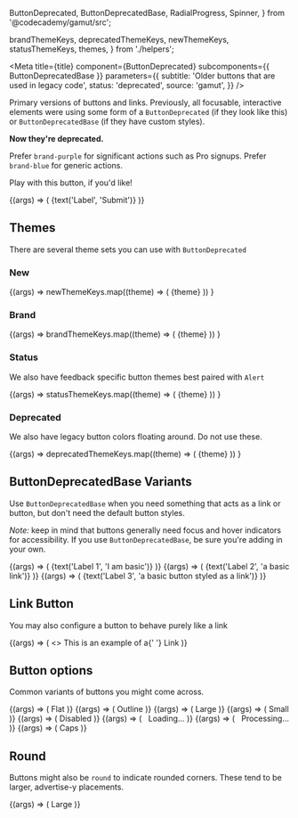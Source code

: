   ButtonDeprecated,
  ButtonDeprecatedBase,
  RadialProgress,
  Spinner,
} from '@codecademy/gamut/src';

  brandThemeKeys,
  deprecatedThemeKeys,
  newThemeKeys,
  statusThemeKeys,
  themes,
} from './helpers';

<Meta
  title={title}
  component={ButtonDeprecated}
  subcomponents={{ ButtonDeprecatedBase }}
  parameters={{
    subtitle: 'Older buttons that are used in legacy code',
    status: 'deprecated',
    source: 'gamut',
  }}
/>

Primary versions of buttons and links. Previously, all focusable,
interactive elements were using some form of a `ButtonDeprecated` (if
they look like this) or `ButtonDeprecatedBase` (if they have custom
styles).

**Now they're deprecated.**

Prefer `brand-purple` for significant actions such as Pro signups. Prefer `brand-blue` for generic actions.

Play with this button, if you&apos;d like!

<Canvas>
  <Story name="ButtonDeprecated">
    {(args) => (
      <ButtonDeprecated
        block={boolean('block', false)}
        caps={boolean('caps', false)}
        go={boolean('go', false)}
        link={boolean('link', false)}
        onClick={action('Clicked Button')}
        outline={boolean('outline', false)}
        size={select('size', ['small', 'large', undefined], undefined)}
        theme={select('theme', themes, 'brand-blue')}
        underline={boolean('underline', false)}
      >
        {text('Label', 'Submit')}
      </ButtonDeprecated>
    )}
  </Story>
</Canvas>

<Props of={ButtonDeprecated} />

## Themes

There are several theme sets you can use with `ButtonDeprecated`

### New

<Canvas columns={1}>
  <Story name="New Buttons">
    {(args) =>
      newThemeKeys.map((theme) => (
        <ButtonDeprecated
          key={`${theme}`}
          onClick={action('Clicked Button')}
          style={{ margin: '1rem' }}
          theme={theme}
        >
          {theme}
        </ButtonDeprecated>
      ))
    }
  </Story>
</Canvas>

### Brand

<Canvas columns={1}>
  <Story name="Brand Buttons">
    {(args) =>
      brandThemeKeys.map((theme) => (
        <ButtonDeprecated
          key={`${theme}`}
          onClick={action('Clicked Button')}
          style={{ margin: '1rem' }}
          theme={theme}
        >
          {theme}
        </ButtonDeprecated>
      ))
    }
  </Story>
</Canvas>

### Status

We also have feedback specific button themes best paired with `Alert`

<Canvas>
  <Story name="Status Buttons">
    {(args) =>
      statusThemeKeys.map((theme) => (
        <ButtonDeprecated
          key={`${theme}`}
          onClick={action('Clicked Button')}
          style={{ margin: '1rem' }}
          theme={theme}
        >
          {theme}
        </ButtonDeprecated>
      ))
    }
  </Story>
</Canvas>

### Deprecated

We also have legacy button colors floating around. Do not use these.

<Canvas>
  <Story name="Deprecated">
    {(args) =>
      deprecatedThemeKeys.map((theme) => (
        <ButtonDeprecated
          key={`${theme}`}
          onClick={action('Clicked Button')}
          style={{ margin: '1rem' }}
          theme={theme}
        >
          {theme}
        </ButtonDeprecated>
      ))
    }
  </Story>
</Canvas>

## ButtonDeprecatedBase Variants

Use `ButtonDeprecatedBase` when you need something that acts as a link or
button, but don&apos;t need the default button styles.

_Note:_ keep in mind that buttons generally need focus and hover
indicators for accessibility. If you use `ButtonDeprecatedBase`, be sure you&apos;re
adding in your own.

<Canvas>
  <Story name="ButtonDeprecatedBase">
    {(args) => (
      <ButtonDeprecatedBase>
        {text('Label 1', 'I am basic')}
      </ButtonDeprecatedBase>
    )}
  </Story>
  <Story name="ButtonDeprecatedBase Link">
    {(args) => (
      <ButtonDeprecatedBase href="#">
        {text('Label 2', 'a basic link')}
      </ButtonDeprecatedBase>
    )}
  </Story>
  <Story name="ButtonDeprecatedBase Link Style">
    {(args) => (
      <ButtonDeprecatedBase link>
        {text('Label 3', 'a basic button styled as a link')}
      </ButtonDeprecatedBase>
    )}
  </Story>
</Canvas>

## Link Button

You may also configure a button to behave purely like a link

<Canvas>
  <Story name="Link Button">
    {(args) => (
      <>
        This is an example of a{' '}
        <ButtonDeprecated
          theme={select('theme', themes, 'brand-blue')}
          link
          href="#"
        >
          Link
        </ButtonDeprecated>
      </>
    )}
  </Story>
</Canvas>

## Button options

Common variants of buttons you might come across.

<Canvas columns={1}>
  <Story name="Flat" args={{ theme: 'brand-blue' }}>
    {(args) => (
      <ButtonDeprecated theme="brand-blue" flat href="#">
        Flat
      </ButtonDeprecated>
    )}
  </Story>
  <Story name="Outline">
    {(args) => (
      <ButtonDeprecated
        href="#"
        onClick={action('Clicked Button')}
        outline
        theme="brand-blue"
      >
        Outline
      </ButtonDeprecated>
    )}
  </Story>
  <Story name="Large">
    {(args) => (
      <ButtonDeprecated theme="brand-blue" size="large">
        Large
      </ButtonDeprecated>
    )}
  </Story>
  <Story name="Small">
    {(args) => (
      <ButtonDeprecated
        href="#"
        onClick={action('Clicked Button')}
        size="small"
        theme="brand-blue"
      >
        Small
      </ButtonDeprecated>
    )}
  </Story>
  <Story name="Disabled ">
    {(args) => (
      <ButtonDeprecated theme="brand-blue" disabled>
        Disabled
      </ButtonDeprecated>
    )}
  </Story>
  <Story name="Loading">
    {(args) => (
      <ButtonDeprecated theme="brand-blue">
        <Spinner />
        &nbsp;&nbsp;Loading...
      </ButtonDeprecated>
    )}
  </Story>
  <Story name="Processing">
    {(args) => (
      <ButtonDeprecated theme="brand-blue">
        <RadialProgress value={[0, 100]} duration={5000} />
        &nbsp;&nbsp;Processing...
      </ButtonDeprecated>
    )}
  </Story>
  <Story name="Caps">
    {(args) => (
      <ButtonDeprecated theme="brand-blue" caps href="#">
        Caps
      </ButtonDeprecated>
    )}
  </Story>
</Canvas>

## Round

Buttons might also be `round` to indicate rounded corners. These tend to
be larger, advertise-y placements.

<Canvas>
  <Story name="Round">
    {(args) => (
      <ButtonDeprecated theme="brand-blue" size="large" round>
        Large
      </ButtonDeprecated>
    )}
  </Story>
</Canvas>
